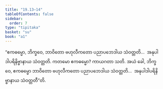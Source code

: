 ```yaml
---
title: "19.13–14"
tableOfContents: false
sidebar:
  order: 7
type: "tipitaka"
basket: "su"
book: "a1"
---
```



<DynamicBreadcrumb />

<Division number="575–576" book="a1" e="ch" v="15">

<Paragraph number="464" book="a1">
“ဧကဓမ္မော, ဘိက္ခဝေ, ဘာဝိတော ဗဟုလီကတော ပညာပဘေဒါယ သံဝတ္တတိ…  အနုပါဒါပရိနိဗ္ဗာနာယ သံဝတ္တတိ. ကတမော ဧကဓမ္မော? ကာယဂတာ သတိ. အယံ ခေါ, ဘိက္ခဝေ, ဧကဓမ္မော ဘာဝိတော ဗဟုလီကတော ပညာပဘေဒါယ သံဝတ္တတိ…  အနုပါဒါပရိနိဗ္ဗာနာယ သံဝတ္တတီ”တိ.
</Paragraph>
</Division>
